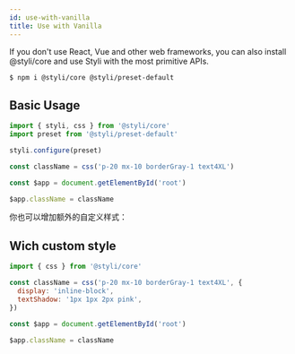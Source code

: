 ```yaml
---
id: use-with-vanilla
title: Use with Vanilla
---
```


If you don't use React, Vue and other web frameworks, you can also install @styli/core and use Styli with the most primitive APIs.

```bash
$ npm i @styli/core @styli/preset-default
```

## Basic Usage

```jsx
import { styli, css } from '@styli/core'
import preset from '@styli/preset-default'

styli.configure(preset)

const className = css('p-20 mx-10 borderGray-1 text4XL')

const $app = document.getElementById('root')

$app.className = className
```

你也可以增加额外的自定义样式：

## Wich custom style

```jsx
import { css } from '@styli/core'

const className = css('p-20 mx-10 borderGray-1 text4XL', {
  display: 'inline-block',
  textShadow: '1px 1px 2px pink',
})

const $app = document.getElementById('root')

$app.className = className
```
